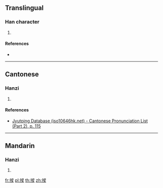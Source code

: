 {{character info/new}}
==Translingual==

===Han character===
{{Han char|rn=64|rad=手|as=07|sn=10|four=56034|canj=QAVK|ids=⿰扌⿺日夨}}

# {{defn|Han|sort=手07}}

====References====
* {{Han ref|kx=0434.050|dkj=12153|dj=0783.120|hdz=31882.030|uh=6351|ud=25425|bh=D1C8|bd=53704}}

----

==Cantonese==

===Hanzi===
{{yue-hanzi|jyut=[[zik6]]|y=jik6}}

# {{defn|lang=yue|sort=手07}}

====References====
* [http://www.iso10646hk.net/jp/document/download.jsp Jyutping Database (iso10646hk.net) - Cantonese Pronunciation List (Part 2), p. 115]

----

==Mandarin==

===Hanzi===
{{cmn-hanzi|pin=[[zè]] ([[ze4]])|wg=tse<sup>4</sup>}}

# {{defn|lang=cmn|sort=手07}}

[[fr:捑]]
[[pl:捑]]
[[th:捑]]
[[zh:捑]]